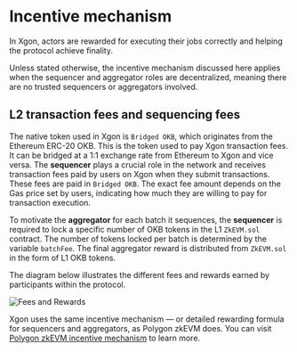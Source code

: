 # Incentive mechanism
In Xgon, actors are rewarded for executing their jobs correctly and helping the protocol achieve finality.

<Tip title="Note">Unless stated otherwise, the incentive mechanism discussed here applies when the sequencer and aggregator roles are decentralized, meaning there are no trusted sequencers or aggregators involved.</Tip>

## L2 transaction fees and sequencing fees
The native token used in Xgon is `Bridged OKB`, which originates from the Ethereum ERC-20 OKB. This is the token used to pay Xgon transaction fees. It can be bridged at a 1:1 exchange rate from Ethereum to Xgon and vice versa.
The **sequencer** plays a crucial role in the network and receives transaction fees paid by users on Xgon when they submit transactions. These fees are paid in `Bridged OKB`. The exact fee amount depends on the Gas price set by users, indicating how much they are willing to pay for transaction execution.

To motivate the **aggregator** for each batch it sequences, the **sequencer** is required to lock a specific number of OKB tokens in the L1 `ZkEVM.sol` contract. The number of tokens locked per batch is determined by the variable `batchFee`. The final aggregator reward is distributed from `ZkEVM.sol` in the form of L1 OKB tokens.

The diagram below illustrates the different fees and rewards earned by participants within the protocol.

![Fees and Rewards](./img/fees-and-rewards.png)

<Tip title="Note">Xgon uses the same incentive mechanism — or detailed rewarding formula for sequencers and aggregators, as Polygon zkEVM does. You can visit [Polygon zkEVM incentive mechanism](https://wiki.polygon.technology/docs/zkevm/protocol/incentive-mechanism/ "Polygon zkEVM incentive mechanism") to learn more.</Tip>